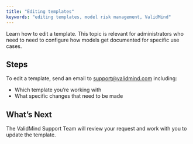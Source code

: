 ```yaml
---
title: "Editing templates"
keywords: "editing templates, model risk management, ValidMind"
---
```


Learn how to edit a template. This topic is relevant for administrators who need to need to configure how models get documented for specific use cases.

<!--- ## Prerequisites

[Include a list of any prerequisites the user needs to complete before starting the task, such as having certain software installed, access to certain resources, or completing previous tasks.] --->

## Steps

To edit a template, send an email to <support@validmind.com> including:

- Which template you're working with
- What specific changes that need to be made

<!--- ## Troubleshooting

[comment]: <> ([Include any common issues or errors that may arise during the task and how to resolve them.] --->

## What's Next

The ValidMind Support Team will review your request and work with you to update the template.